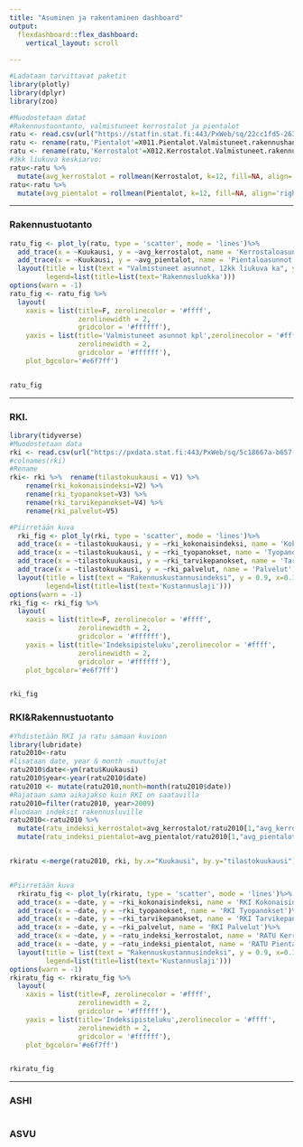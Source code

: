 ```yaml
---
title: "Asuminen ja rakentaminen dashboard"
output: 
  flexdashboard::flex_dashboard:
    vertical_layout: scroll
    
---
```


```r

#Ladataan tarvittavat paketit
library(plotly)
library(dplyr)
library(zoo)

#Muodostetaan datat
#Rakennustuontanto, valmistuneet kerrostalot ja pientalot
ratu <- read.csv(url("https://statfin.stat.fi:443/PxWeb/sq/22cc1fd5-2636-46fa-88ab-d8aa7ca05b34"), skip=1, header=T)
ratu <- rename(ratu,'Pientalot'=X011.Pientalot.Valmistuneet.rakennushankkeet.Asunnot..kpl. )
ratu <- rename(ratu,'Kerrostalot'=X012.Kerrostalot.Valmistuneet.rakennushankkeet.Asunnot..kpl. )
#3kk liukuva keskiarvo:
ratu<-ratu %>%
  mutate(avg_kerrostalot = rollmean(Kerrostalot, k=12, fill=NA, align='right'))
ratu<-ratu %>%
  mutate(avg_pientalot = rollmean(Pientalot, k=12, fill=NA, align='right'))

```

-----------------------------------------------------------------------

### Rakennustuotanto

```r
ratu_fig <- plot_ly(ratu, type = 'scatter', mode = 'lines')%>%
  add_trace(x = ~Kuukausi, y = ~avg_kerrostalot, name = 'Kerrostaloasunnot')%>%
  add_trace(x = ~Kuukausi, y = ~avg_pientalot, name = 'Pientaloasunnot')%>%
  layout(title = list(text = "Valmistuneet asunnot, 12kk liukuva ka", y = 0.9, x=0.1),
         legend=list(title=list(text='Rakennusluokka')))
options(warn = -1)
ratu_fig <- ratu_fig %>%
  layout(
    xaxis = list(title=F, zerolinecolor = '#ffff',
                 zerolinewidth = 2,
                 gridcolor = '#ffffff'),
    yaxis = list(title='Valmistuneet asunnot kpl',zerolinecolor = '#ffff',
                 zerolinewidth = 2,
                 gridcolor = '#ffffff'),
    plot_bgcolor='#e6f7ff')


ratu_fig

```


-----------------------------------------------------------------------

### RKI.

```r
library(tidyverse)
#Muodostetaan data
rki <- read.csv(url("https://pxdata.stat.fi:443/PxWeb/sq/5c18667a-b657-4646-b0bc-a0697241ece2"), skip=3, header=F)
#colnames(rki)
#Rename
rki<- rki %>%  rename(tilastokuukausi = V1) %>%
    rename(rki_kokonaisindeksi=V2) %>%
    rename(rki_tyopanokset=V3) %>%
    rename(rki_tarvikepanokset=V4) %>%
    rename(rki_palvelut=V5)

#Piirretään kuva
  rki_fig <- plot_ly(rki, type = 'scatter', mode = 'lines')%>%
  add_trace(x = ~tilastokuukausi, y = ~rki_kokonaisindeksi, name = 'Kokonaisindeksi')%>%
  add_trace(x = ~tilastokuukausi, y = ~rki_tyopanokset, name = 'Tyopanokset')%>%
  add_trace(x = ~tilastokuukausi, y = ~rki_tarvikepanokset, name = 'Tarvikepanokset')%>%
  add_trace(x = ~tilastokuukausi, y = ~rki_palvelut, name = 'Palvelut')%>%
  layout(title = list(text = "Rakennuskustannusindeksi", y = 0.9, x=0.1),
         legend=list(title=list(text='Kustannuslaji')))
options(warn = -1)
rki_fig <- rki_fig %>%
  layout(
    xaxis = list(title=F, zerolinecolor = '#ffff',
                 zerolinewidth = 2,
                 gridcolor = '#ffffff'),
    yaxis = list(title='Indeksipisteluku',zerolinecolor = '#ffff',
                 zerolinewidth = 2,
                 gridcolor = '#ffffff'),
    plot_bgcolor='#e6f7ff')


rki_fig


```


### RKI&Rakennustuotanto
```r
#Yhdistetään RKI ja ratu samaan kuvioon
library(lubridate)
ratu2010<-ratu
#lisataan date, year & month -muuttujat
ratu2010$date<-ym(ratu$Kuukausi)
ratu2010$year<-year(ratu2010$date)
ratu2010 <- mutate(ratu2010,month=month(ratu2010$date))
#Rajataan sama aikajakso kuin RKI on saatavilla
ratu2010=filter(ratu2010, year>2009)
#luodaan indeksit rakennusluville
ratu2010<-ratu2010 %>% 
  mutate(ratu_indeksi_kerrostalot=avg_kerrostalot/ratu2010[1,"avg_kerrostalot"]*100) %>% 
  mutate(ratu_indeksi_pientalot=avg_pientalot/ratu2010[1,"avg_pientalot"]*100)


rkiratu <-merge(ratu2010, rki, by.x="Kuukausi", by.y="tilastokuukausi")


#Piirretään kuva
  rkiratu_fig <- plot_ly(rkiratu, type = 'scatter', mode = 'lines')%>%
  add_trace(x = ~date, y = ~rki_kokonaisindeksi, name = 'RKI Kokonaisindeksi')%>%
  add_trace(x = ~date, y = ~rki_tyopanokset, name = 'RKI Tyopanokset')%>%
  add_trace(x = ~date, y = ~rki_tarvikepanokset, name = 'RKI Tarvikepanokset')%>%
  add_trace(x = ~date, y = ~rki_palvelut, name = 'RKI Palvelut')%>%
  add_trace(x = ~date, y = ~ratu_indeksi_kerrostalot, name = 'RATU Kerrostaloasunnot')%>%
  add_trace(x = ~date, y = ~ratu_indeksi_pientalot, name = 'RATU Pientaloasunnot')%>%
  layout(title = list(text = "Rakennuskustannusindeksi", y = 0.9, x=0.1),
         legend=list(title=list(text='Kustannuslaji')))
options(warn = -1)
rkiratu_fig <- rkiratu_fig %>%
  layout(
    xaxis = list(title=F, zerolinecolor = '#ffff',
                 zerolinewidth = 2,
                 gridcolor = '#ffffff'),
    yaxis = list(title='Indeksipisteluku',zerolinecolor = '#ffff',
                 zerolinewidth = 2,
                 gridcolor = '#ffffff'),
    plot_bgcolor='#e6f7ff')


rkiratu_fig

```


-----------------------------------------------------------------------

### ASHI

```r


```


### ASVU

```r
```